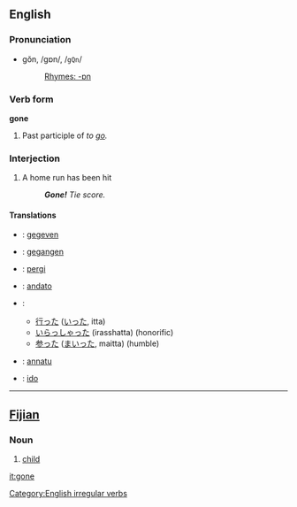 ==English==

=== Pronunciation ===
*gŏn, /gɒn/, /<tt>gQn</tt>/
*:[[Rhymes:English:-ɒn|Rhymes: -ɒn]]

=== Verb form ===
'''gone'''
# Past participle of ''to [[go]].''

=== Interjection ===
#{{baseball}} A home run has been hit
#: '' '''Gone!'''  Tie score.''

==== Translations ====
{{top}}
*{{nl}}: [[gegeven]]
*{{de}}: [[gegangen]]
*{{id}}: [[pergi]]
*{{it}}: [[andato]]
{{mid}}
*{{jp}}: 
** [[行った]] ([[いった]], itta)
** [[いらっしゃった]] (irasshatta) (honorific)
** [[参った]] ([[まいった]], maitta) (humble)
*{{scn}}: [[annatu]]
*{{es}}: [[ido]]
{{bottom}}
----

==[[Fijian]]==
===Noun===

# [[child]]

[[Category:English irregular verbs]]
[[it:gone]]